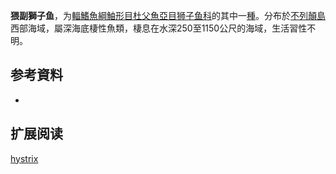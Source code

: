 {{Speciesbox
| name = 猥副獅子魚
| status = NE
| status_system = 
| image = 
| genus = Paraliparis
| species = hystrix
| authority = [[Merrett|Merrett]],  1983
| synonyms = 
}}

'''猥副獅子鱼'''，为[[輻鰭魚綱|輻鰭魚綱]][[鮋形目|鮋形目]][[杜父魚亞目|杜父魚亞目]][[狮子鱼科|狮子鱼科]]的其中一[[種|種]]。分布於[[不列顛島|不列顛島]]西部海域，屬深海底棲性魚類，棲息在水深250至1150公尺的海域，生活習性不明。

== 参考資料 ==
*{{FishBase_species|genus=Paraliparis|species=hystrix|year=2011|month=12}}

== 扩展阅读 ==
{{refbegin}}
{{wikispecies-inline|Paraliparis hystrix|猥副獅子魚}}
{{refend}}
{{Taxonbar|from=Q1944738}}

[[Category:副獅子魚属|hystrix]]


{{鮋形目小作品}}